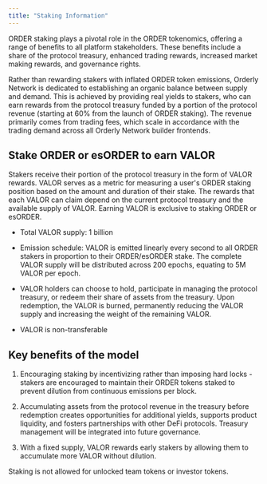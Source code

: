 ```yaml
---
title: "Staking Information"
---
```


ORDER staking plays a pivotal role in the ORDER tokenomics, offering a range of benefits to all platform stakeholders. These benefits include a share of the protocol treasury, enhanced trading rewards, increased market making rewards, and governance rights.

Rather than rewarding stakers with inflated ORDER token emissions, Orderly Network is dedicated to establishing an organic balance between supply and demand. This is achieved by providing real yields to stakers, who can earn rewards from the protocol treasury funded by a portion of the protocol revenue (starting at 60% from the launch of ORDER staking). The revenue primarily comes from trading fees, which scale in accordance with the trading demand across all Orderly Network builder frontends. 

## Stake ORDER or esORDER to earn VALOR
Stakers receive their portion of the protocol treasury in the form of VALOR rewards. VALOR serves as a metric for measuring a user's ORDER staking position based on the amount and duration of their stake. The rewards that each VALOR can claim depend on the current protocol treasury and the available supply of VALOR. Earning VALOR is exclusive to staking ORDER or esORDER.

- Total VALOR supply: 1 billion

- Emission schedule: VALOR is emitted linearly every second to all ORDER stakers in proportion to their ORDER/esORDER stake. The complete VALOR supply will be distributed across 200 epochs, equating to 5M VALOR per epoch.

- VALOR holders can choose to hold, participate in managing the protocol treasury, or redeem their share of assets from the treasury. Upon redemption, the VALOR is burned, permanently reducing the VALOR supply and increasing the weight of the remaining VALOR.

- VALOR is non-transferable

## Key benefits of the model
1. Encouraging staking by incentivizing rather than imposing hard locks - stakers are encouraged to maintain their ORDER tokens staked to prevent dilution from continuous emissions per block.

2. Accumulating assets from the protocol revenue in the treasury before redemption creates opportunities for additional yields, supports product liquidity, and fosters partnerships with other DeFi protocols. Treasury management will be integrated into future governance.

3. With a fixed supply, VALOR rewards early stakers by allowing them to accumulate more VALOR without dilution.


<Note>
Staking is not allowed for unlocked team tokens or investor tokens.
</Note>
